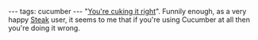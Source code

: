 ---
tags: cucumber
---
"[http://mislav.uniqpath.com/2010/09/cuking-it-right/ You're cuking it right]". Funnily enough, as a very happy [[Steak]] user, it seems to me that if you're using Cucumber at all then you're doing it wrong.
